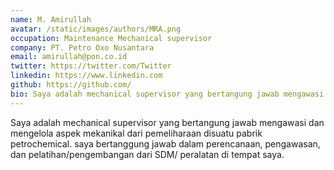 ```yaml
---
name: M. Amirullah
avatar: /static/images/authors/MRA.png
occupation: Maintenance Mechanical supervisor
company: PT. Petro Oxo Nusantara
email: amirullah@pon.co.id
twitter: https://twitter.com/Twitter
linkedin: https://www.linkedin.com
github: https://github.com/
bio: Saya adalah mechanical supervisor yang bertangung jawab mengawasi dan mengelola aspek mekanikal dari pemeliharaan disuatu pabrik petrochemical. saya bertanggung jawab dalam perencanaan, pengawasan, dan pelatihan/pengembangan dari SDM/ peralatan di tempat saya.
---
```


Saya adalah mechanical supervisor yang bertangung jawab mengawasi dan mengelola aspek mekanikal dari pemeliharaan disuatu pabrik petrochemical. saya bertanggung jawab dalam perencanaan, pengawasan, dan pelatihan/pengembangan dari SDM/ peralatan di tempat saya.
